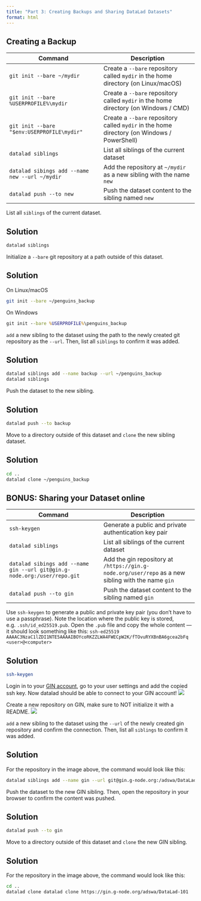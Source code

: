 ```yaml
---
title: "Part 3: Creating Backups and Sharing DataLad Datasets"
format: html
---
```


## Creating a Backup

| Command | Description |
| --- | --- |
| `git init --bare ~/mydir`| Create a `--bare` repository called `mydir` in the home directory (on Linux/macOS) |
| `git init --bare %USERPROFILE%\mydir` | Create a `--bare` repository called `mydir` in the home directory (on Windows / CMD) |
| `git init --bare "$env:USERPROFILE\mydir"` | Create a `--bare` repository called `mydir` in the home directory (on Windows / PowerShell) |
| `datalad siblings` | List all siblings of the current dataset |
| `datalad sibings add --name new --url ~/mydir` | Add the repository at `~/mydir` as a new sibling with the name `new` |
| `datalad push --to new` | Push the dataset content to the sibling named `new` |

:::{#exr-}
List all `siblings` of the current dataset.
:::
::: {.callout-tip collapse="true"}
## Solution
```bash
datalad siblings
```
:::

:::{#exr-}
Initialize a `--bare` git repository at a path outside of this dataset.
:::
::: {.callout-tip collapse="true"}
## Solution
On Linux/macOS
```bash
git init --bare ~/penguins_backup
```
On Windows
```cmd
git init --bare %USERPROFILE%\penguins_backup
```
:::

:::{#exr-}
`add` a new sibling to the dataset using the path to the newly created git repository as the `--url`.
Then, list all `siblings` to confirm it was added.
:::
::: {.callout-tip collapse="true"}
## Solution
```bash
datalad siblings add --name backup --url ~/penguins_backup
datalad siblings
```
:::

:::{#exr-}
Push the dataset to the new sibling.
:::
::: {.callout-tip collapse="true"}
## Solution
```bash
datalad push --to backup
```
:::

:::{#exr-}
Move to a directory outside of this dataset and `clone` the new sibling dataset.
:::
::: {.callout-tip collapse="true"}
## Solution
```bash
cd ..
datalad clone ~/penguins_backup
```
:::


## BONUS: Sharing your Dataset online


| Command | Description |
| --- | --- |
| `ssh-keygen` | Generate a public and private authentication key pair |
| `datalad siblings` | List all siblings of the current dataset |
| `datalad sibings add --name gin --url git@gin.g-node.org:/user/repo.git` | Add the gin repository at `/https://gin.g-node.org/user/repo` as a new sibling with the name `gin` |
| `datalad push --to gin` | Push the dataset content to the sibling named `gin` |

:::{#exr-}
Use `ssh-keygen` to generate a public and private key pair (you don't have to use a passphrase).
Note the location where the public key is stored, e.g. `.ssh/id_ed25519.pub`.
Open the `.pub` file and copy the whole content --- it should look something like this: `ssh-ed25519 AAAAC3NzaC1lZDI1NTE5AAAAIBOYcoRKZZLWA4FWECpW2K/fTOvuRYXBnBA6gcea2bFq <user>@<computer>`
:::
::: {.callout-tip collapse="true"}
## Solution
```bash
ssh-keygen
```
:::

:::{#exr-}
Login in to your [GIN account](https://gin.g-node.org/), go to your user settings and add the copied ssh key.
Now datalad should be able to connect to your GIN account!
![](https://handbook.datalad.org/en/latest/_images/GIN_SSH_1.png)
:::

:::{#exr-}
Create a new repository on GIN, make sure to NOT initialize it with a README.
![](https://handbook.datalad.org/en/latest/_images/GIN_newrepo.png)
:::

:::{#exr-}
`add` a new sibling to the dataset using the `--url` of the newly created gin repository and confirm the connection.
Then, list all `siblings` to confirm it was added.
:::
::: {.callout-tip collapse="true"}
## Solution
For the repository in the image above, the command would look like this:
```bash
datalad siblings add --name gin --url git@gin.g-node.org:/adswa/DataLad-101.git
```
:::

:::{#exr-}
Push the dataset to the new GIN sibling. Then, open the repository in your browser to confirm the content was pushed.
:::
::: {.callout-tip collapse="true"}
## Solution
```bash
datalad push --to gin
```
:::

:::{#exr-}
Move to a directory outside of this dataset and `clone` the new GIN sibling.
:::
::: {.callout-tip collapse="true"}
## Solution
For the repository in the image above, the command would look like this:
```bash
cd ..
datalad clone datalad clone https://gin.g-node.org/adswa/DataLad-101
```
:::

